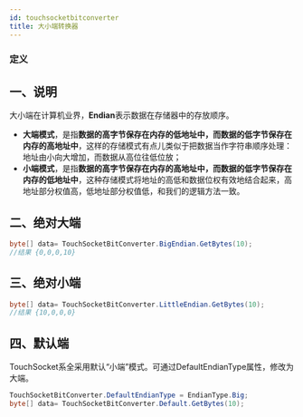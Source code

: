 ```yaml
---
id: touchsocketbitconverter
title: 大小端转换器
---
```



### 定义

<TouchSocketCoreDefinition />


## 一、说明

大小端在计算机业界，**Endian**表示数据在存储器中的存放顺序。

- **大端模式**，是指**数据的高字节保存在内存的低地址中，而数据的低字节保存在内存的高地址中**，这样的存储模式有点儿类似于把数据当作字符串顺序处理：地址由小向大增加，而数据从高位往低位放；
- **小端模式**，是指**数据的高字节保存在内存的高地址中，而数据的低字节保存在内存的低地址中**，这种存储模式将地址的高低和数据位权有效地结合起来，高地址部分权值高，低地址部分权值低，和我们的逻辑方法一致。

## 二、绝对大端

```csharp showLineNumbers
byte[] data= TouchSocketBitConverter.BigEndian.GetBytes(10);
//结果 {0,0,0,10}
```
## 三、绝对小端

```csharp showLineNumbers
byte[] data= TouchSocketBitConverter.LittleEndian.GetBytes(10);
//结果 {10,0,0,0}
```

## 四、默认端

TouchSocket系全采用默认“小端”模式。可通过DefaultEndianType属性，修改为大端。

```csharp showLineNumbers
TouchSocketBitConverter.DefaultEndianType = EndianType.Big;
byte[] data= TouchSocketBitConverter.Default.GetBytes(10);
```


